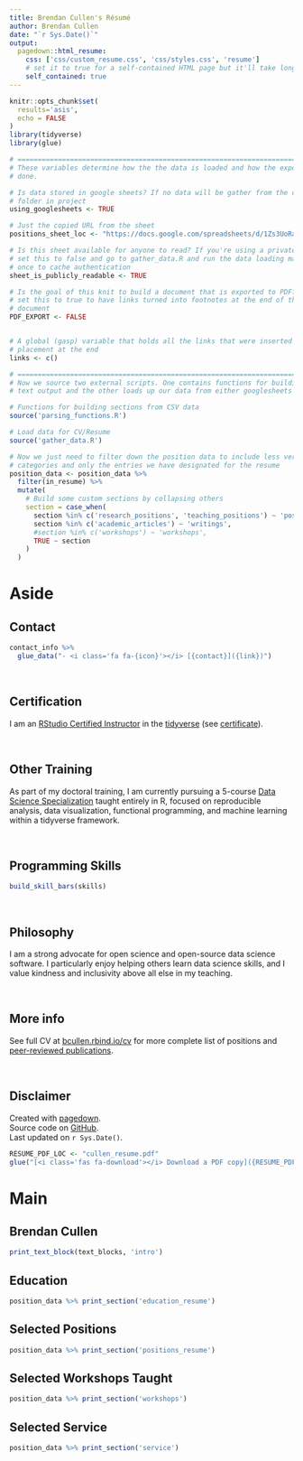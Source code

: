 ```yaml
---
title: Brendan Cullen's Résumé
author: Brendan Cullen
date: "`r Sys.Date()`"
output:
  pagedown::html_resume:
    css: ['css/custom_resume.css', 'css/styles.css', 'resume']
    # set it to true for a self-contained HTML page but it'll take longer to render
    self_contained: true
---
```



```r
knitr::opts_chunk$set(
  results='asis', 
  echo = FALSE
)
library(tidyverse)
library(glue)

# ======================================================================
# These variables determine how the the data is loaded and how the exports are
# done.

# Is data stored in google sheets? If no data will be gather from the csvs/
# folder in project
using_googlesheets <- TRUE

# Just the copied URL from the sheet
positions_sheet_loc <- "https://docs.google.com/spreadsheets/d/1Zs3UoRaZEXoNiX-RFWNHTnr5KL8SCB_e-bik5mftt-k/"

# Is this sheet available for anyone to read? If you're using a private sheet
# set this to false and go to gather_data.R and run the data loading manually
# once to cache authentication
sheet_is_publicly_readable <- TRUE

# Is the goal of this knit to build a document that is exported to PDF? If so
# set this to true to have links turned into footnotes at the end of the
# document
PDF_EXPORT <- FALSE


# A global (gasp) variable that holds all the links that were inserted for
# placement at the end
links <- c()

# ======================================================================
# Now we source two external scripts. One contains functions for building the
# text output and the other loads up our data from either googlesheets or csvs

# Functions for building sections from CSV data
source('parsing_functions.R') 

# Load data for CV/Resume
source('gather_data.R')

# Now we just need to filter down the position data to include less verbose
# categories and only the entries we have designated for the resume
position_data <- position_data %>% 
  filter(in_resume) %>% 
  mutate(
    # Build some custom sections by collapsing others
    section = case_when(
      section %in% c('research_positions', 'teaching_positions') ~ 'positions', 
      section %in% c('academic_articles') ~ 'writings',
      #section %in% c('workshops') ~ 'workshops',
      TRUE ~ section
    )
  ) 
```



Aside
================================================================================


Contact <i class="fa fa-address-book"></i> {#contact}
--------------------------------------------------------------------------------

```r
contact_info %>% 
  glue_data("- <i class='fa fa-{icon}'></i> [{contact}]({link})")
```

<br>

Certification <i class="fab fa-r-project"></i> {#certification}
--------------------------------------------------------------------------------

I am an [RStudio Certified Instructor](https://education.rstudio.com/trainers/people/cullen+brendan/) in the [tidyverse](https://www.tidyverse.org/) (see [certificate](https://github.com/brendanhcullen/rstudio-instructor-certification/blob/master/certificate.png)).

<br>

Other Training <i class="fa fa-chalkboard-teacher"></i> {#training}
--------------------------------------------------------------------------------

As part of my doctoral training, I am currently pursuing a 5-course [Data Science Specialization](https://github.com/uo-datasci-specialization) taught entirely in R, focused on reproducible analysis, data visualization, functional programming, and machine learning within a tidyverse framework.

<br>

Programming Skills <i class="fa fa-terminal"></i> {#skills}
--------------------------------------------------------------------------------

```r
build_skill_bars(skills)
```

<br>

Philosophy <i class="fa fa-lightbulb"></i> {#philosophy}
--------------------------------------------------------------------------------

I am a strong advocate for open science and open-source data science software. I particularly enjoy helping others learn data science skills, and I value kindness and inclusivity above all else in my teaching.

<br>

More info <i class="fa fa-info-circle"></i> {#more-info}
--------------------------------------------------------------------------------

See full CV at [bcullen.rbind.io/cv](https://bcullen.rbind.io/cv/index.html) for more complete list of positions and [peer-reviewed publications](https://scholar.google.com/citations?user=02RYe4UAAAAJ&hl=en).

<br> 

Disclaimer {#disclaimer}
--------------------------------------------------------------------------------

Created with [pagedown](https://github.com/rstudio/pagedown).
<br>Source code on [GitHub](https://github.com/brendanhcullen/bcullen/tree/master/static/cv). <i class="fa fa-github"></i>
<br>Last updated on `r Sys.Date()`.


```r
RESUME_PDF_LOC <- "cullen_resume.pdf"
glue("[<i class='fas fa-download'></i> Download a PDF copy]({RESUME_PDF_LOC})")
```

Main
================================================================================

Brendan Cullen {#title}
--------------------------------------------------------------------------------

```r
print_text_block(text_blocks, 'intro')
```



Education {data-icon=graduation-cap data-concise=true}
--------------------------------------------------------------------------------

```r
position_data %>% print_section('education_resume')
```



Selected Positions {data-icon=suitcase}
--------------------------------------------------------------------------------

```r
position_data %>% print_section('positions_resume')
```


Selected Workshops Taught {data-icon=code-branch}
--------------------------------------------------------------------------------

```r
position_data %>% print_section('workshops')
```


Selected Service {data-icon=hands-helping}
--------------------------------------------------------------------------------

```r
position_data %>% print_section('service')
```

